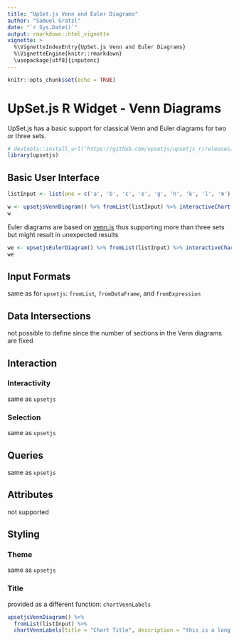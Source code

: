 ---
title: "UpSet.js Venn and Euler Diagrams"
author: "Samuel Gratzl"
date: "`r Sys.Date()`"
output: rmarkdown::html_vignette
vignette: >
  %\VignetteIndexEntry{UpSet.js Venn and Euler Diagrams}
  %\VignetteEngine{knitr::rmarkdown}
  \usepackage[utf8]{inputenc}
---

```{r setup, include=FALSE}
knitr::opts_chunk$set(echo = TRUE)
```

# UpSet.js R Widget - Venn Diagrams

UpSet.js has a basic support for classical Venn and Euler diagrams for two or three sets.

```{r libraries}
# devtools::install_url("https://github.com/upsetjs/upsetjs_r/releases/latest/download/upsetjs.tar.gz")
library(upsetjs)
```

## Basic User Interface

```{r, fig.width=9, fig.height=5, out.width="850px", tidy=TRUE, fig.align='center'}
listInput <- list(one = c('a', 'b', 'c', 'e', 'g', 'h', 'k', 'l', 'm'), two = c('a', 'b', 'd', 'e', 'j'), three = c('a', 'e', 'f', 'g', 'h', 'i', 'j', 'l', 'm'))

w <- upsetjsVennDiagram() %>% fromList(listInput) %>% interactiveChart()
w
```

Euler diagrams are based on [venn.js](https://github.com/upsetjs/venn.js) 
thus supporting more than three sets but might result in unexpected results

```{r, fig.width=9, fig.height=5, out.width="850px", tidy=TRUE, fig.align='center'}
we <- upsetjsEulerDiagram() %>% fromList(listInput) %>% interactiveChart()
we
```

## Input Formats

same as for `upsetjs`: `fromList`, `fromDataFrame`, and `fromExpression`

## Data Intersections

not possible to define since the number of sections in the Venn diagrams are fixed

## Interaction

### Interactivity

same as `upsetjs`

### Selection

same as `upsetjs`

## Queries

same as `upsetjs`

## Attributes

not supported

## Styling

### Theme

same as `upsetjs`

### Title

provided as a different function: `chartVennLabels`

```{r, fig.width=9, fig.height=5, out.width="850px", tidy=TRUE, fig.align='center'}
upsetjsVennDiagram() %>%
  fromList(listInput) %>%
  chartVennLabels(title = "Chart Title", description = "this is a long chart description")
```

